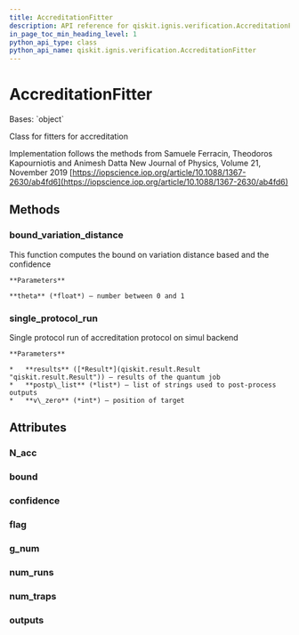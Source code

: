 ```yaml
---
title: AccreditationFitter
description: API reference for qiskit.ignis.verification.AccreditationFitter
in_page_toc_min_heading_level: 1
python_api_type: class
python_api_name: qiskit.ignis.verification.AccreditationFitter
---
```


# AccreditationFitter

<Class id="qiskit.ignis.verification.AccreditationFitter" isDedicatedPage={true} github="https://github.com/qiskit-community/qiskit-ignis/tree/stable/0.6/qiskit/ignis/verification/accreditation/fitters.py" signature="AccreditationFitter" modifiers="class">
  Bases: `object`

  Class for fitters for accreditation

  Implementation follows the methods from Samuele Ferracin, Theodoros Kapourniotis and Animesh Datta New Journal of Physics, Volume 21, November 2019 [https://iopscience.iop.org/article/10.1088/1367-2630/ab4fd6](https://iopscience.iop.org/article/10.1088/1367-2630/ab4fd6)

  ## Methods

  <span id="qiskit-ignis-verification-accreditationfitter-bound-variation-distance" />

  ### bound\_variation\_distance

  <Function id="qiskit.ignis.verification.AccreditationFitter.bound_variation_distance" signature="AccreditationFitter.bound_variation_distance(theta)">
    This function computes the bound on variation distance based and the confidence

    **Parameters**

    **theta** (*float*) – number between 0 and 1
  </Function>

  <span id="qiskit-ignis-verification-accreditationfitter-single-protocol-run" />

  ### single\_protocol\_run

  <Function id="qiskit.ignis.verification.AccreditationFitter.single_protocol_run" signature="AccreditationFitter.single_protocol_run(results, postp_list, v_zero)">
    Single protocol run of accreditation protocol on simul backend

    **Parameters**

    *   **results** ([*Result*](qiskit.result.Result "qiskit.result.Result")) – results of the quantum job
    *   **postp\_list** (*list*) – list of strings used to post-process outputs
    *   **v\_zero** (*int*) – position of target
  </Function>

  ## Attributes

  ### N\_acc

  <Attribute id="qiskit.ignis.verification.AccreditationFitter.N_acc" attributeValue="0" />

  ### bound

  <Attribute id="qiskit.ignis.verification.AccreditationFitter.bound" attributeValue="1" />

  ### confidence

  <Attribute id="qiskit.ignis.verification.AccreditationFitter.confidence" attributeValue="1" />

  ### flag

  <Attribute id="qiskit.ignis.verification.AccreditationFitter.flag" attributeValue="'accepted'" />

  ### g\_num

  <Attribute id="qiskit.ignis.verification.AccreditationFitter.g_num" attributeValue="1" />

  ### num\_runs

  <Attribute id="qiskit.ignis.verification.AccreditationFitter.num_runs" attributeValue="0" />

  ### num\_traps

  <Attribute id="qiskit.ignis.verification.AccreditationFitter.num_traps" attributeValue="0" />

  ### outputs

  <Attribute id="qiskit.ignis.verification.AccreditationFitter.outputs" attributeValue="[]" />
</Class>

